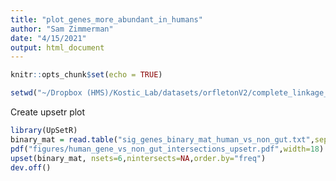 ```yaml
---
title: "plot_genes_more_abundant_in_humans"
author: "Sam Zimmerman"
date: "4/15/2021"
output: html_document
---
```


```r
knitr::opts_chunk$set(echo = TRUE)
```

```r
setwd("~/Dropbox (HMS)/Kostic_Lab/datasets/orfletonV2/complete_linkage_analysis/figure5_human_specific_universal_genes/human_vs_non_gut_ecologies")
```

Create upsetr plot

```r
library(UpSetR)
binary_mat = read.table("sig_genes_binary_mat_human_vs_non_gut.txt",sep="\t",header=T,row.names=1)
pdf("figures/human_gene_vs_non_gut_intersections_upsetr.pdf",width=18)
upset(binary_mat, nsets=6,nintersects=NA,order.by="freq")
dev.off()
```

